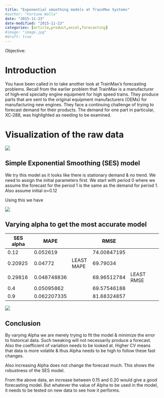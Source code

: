 ```yaml
---
title: "Exponential smoothing models at TrainMax Systems"
#author: "Fortune Walla"
date: "2015-11-23"
date-modified: "2015-11-23"
categories: [article,product,excel,forecasting]
#image: "image.jpg"
#draft: true
---
```

Objective:

# Introduction 

You have been called in to take another look at TrainMax's forecasting problems.
Recall from the earlier problem that TrainMax is a manufacturer of high‐end
specialty engine equipment for high speed trains. They produce parts that are
sent to the original equipment manufacturers (OEMs) for manufacturing new
engines. They face a continuing challenge of trying to forecast demand for their
products. The demand for one part in particular, XC‐288, was highlighted as
needing to be examined.

# Visualization of the raw data 

![](fig1.jpg)

## Simple Exponential Smoothing (SES) model 

We try this model as it looks like there is stationary demand & no trend. We
need to assign the initial parameters first. We start with period 0 where we
assume the forecast for the period 1 is the same as the demand for period 1.
Also assume initial α=0.12

Using this we have

![](fig2.jpg)

## Varying alpha to get the most accurate model 

| **SES alpha**  | **MAPE**    |            | **RMSE**    |            |   |   |
|----------------|-------------|------------|-------------|------------|---|---|
| 0.12           | 0.052619    |            | 74.00847195 |            |   |   |
| 0.20925        | 0.04772     | LEAST MAPE | 69.79034    |            |   |   |
| 0.29816        | 0.048748836 |            | 68.96512784 | LEAST RMSE |   |   |
| 0.4            | 0.05095862  |            | 69.57546188 |            |   |   |
| 0.9            | 0.062207335 |            | 81.68324857 |            |   |   |

![](fig3.jpg)

## Conclusion 

By varying Alpha we are merely trying to fit the model & minimize the error to
historical data. Such tweaking will not necessarily produce a forecast. Also the
coefficient of variation needs to be looked at. Higher CV means that data is
more volatile & thus Alpha needs to be high to follow these fast changes.

Also increasing Alpha does not change the forecast much. This shows the
robustness of the SES model.

From the above data, an increase between 0.15 and 0.20 would give a good
forecasting model. But whatever the value of Alpha to be used in the model, it
needs to be tested on new data to see how it performs.
